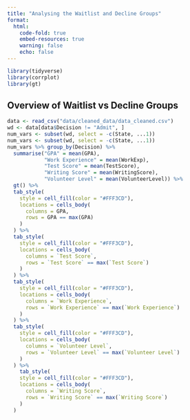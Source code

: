 ```yaml
---
title: "Analysing the Waitlist and Decline Groups"
format:
  html:
    code-fold: true
    embed-resources: true
    warning: false
    echo: false
---
```


```r
library(tidyverse)
library(corrplot)
library(gt)
```

## Overview of Waitlist vs Decline Groups



```r
data <- read_csv("data/cleaned_data/data_cleaned.csv")
wd <- data[data$Decision != "Admit", ]
num_vars <- subset(wd, select = -c(State, ...1))
num_vars <- subset(wd, select = -c(State, ...1))
num_vars %>% group_by(Decision) %>%
  summarise("GPA" = mean(GPA), 
            "Work Experience" = mean(WorkExp), 
            "Test Score" = mean(TestScore), 
            "Writing Score" = mean(WritingScore), 
            "Volunteer Level" = mean(VolunteerLevel)) %>% 
  gt() %>%
  tab_style(
    style = cell_fill(color = "#FFF3CD"),  
    locations = cells_body(
      columns = GPA,
      rows = GPA == max(GPA)
    )
  ) %>%
  tab_style(
    style = cell_fill(color = "#FFF3CD"),
    locations = cells_body(
      columns = `Test Score`,
      rows = `Test Score` == max(`Test Score`)
    )
  ) %>%
  tab_style(
    style = cell_fill(color = "#FFF3CD"),
    locations = cells_body(
      columns = `Work Experience`,
      rows = `Work Experience` == max(`Work Experience`)
    ) 
  ) %>%
  tab_style(
    style = cell_fill(color = "#FFF3CD"),
    locations = cells_body(
      columns = `Volunteer Level`,
      rows = `Volunteer Level` == max(`Volunteer Level`)
    )
  ) %>% 
    tab_style(
    style = cell_fill(color = "#FFF3CD"),
    locations = cells_body(
      columns = `Writing Score`,
      rows = `Writing Score` == max(`Writing Score`)
    )
  )
```